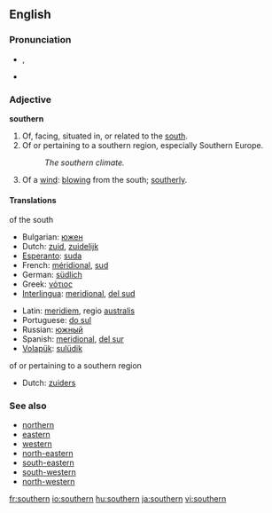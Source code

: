 ==English==

===Pronunciation===
* {{IPA|/ˈsʌðə(r)n/}}, {{SAMPA|/"sVD@(r)n/}}
*{{audio|en-us-southern.ogg|Audio (US)}}

===Adjective===
'''southern'''
# Of, facing, situated in, or related to the [[south]].
# Of or pertaining to a southern region, especially Southern Europe.
#: ''The southern climate.''
# Of a [[wind]]: [[blow]]ing from the south; [[southerly]].

====Translations====
;of the south
{{top}}
*Bulgarian: [[южен]] {{m}}
*Dutch: [[zuid]], [[zuidelijk]]
*[[Esperanto]]: [[suda]]
*French: [[méridional]], [[sud]]
*German: [[südlich]] 
*Greek: [[νότιος]] 
*[[Interlingua]]: [[meridional]], [[del sud]]
{{mid}}
*Latin: [[meridiem]], regio [[australis]]
*Portuguese: [[do sul]]
*Russian: [[южный]]
*Spanish: [[meridional]], [[del sur]]
*[[Volapük]]: [[sulüdik]]
{{bottom}}

;of or pertaining to a southern region
{{top}}
*Dutch: [[zuiders]]
{{mid}}
{{bottom}}

===See also===
*[[northern]]
*[[eastern]]
*[[western]]
*[[north-eastern]]
*[[south-eastern]]
*[[south-western]]
*[[north-western]]

[[fr:southern]]
[[io:southern]]
[[hu:southern]]
[[ja:southern]]
[[vi:southern]]